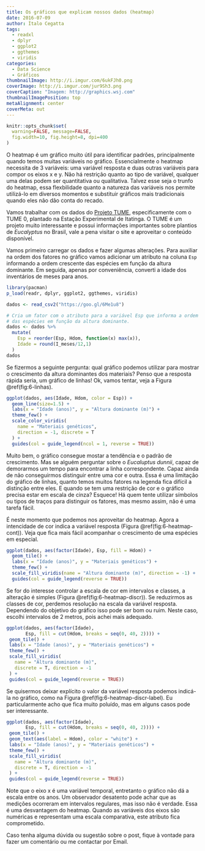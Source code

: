 ---
title: Os gráficos que explicam nossos dados (heatmap)
date: 2016-07-09
author: Ítalo Cegatta
tags:
  - readxl
  - dplyr
  - ggplot2
  - ggthemes
  - viridis
categories:
  - Data Science
  - Gráficos
thumbnailImage: http://i.imgur.com/6ukFJh0.png
coverImage: http://i.imgur.com/jur9Sh3.png
coverCaption: "Imagem: http://graphics.wsj.com"
thumbnailImagePosition: top
metaAlignment: center
coverMeta: out
---

```{r setup, include=FALSE}
knitr::opts_chunk$set(
  warning=FALSE, message=FALSE,
  fig.width=10, fig.height=8, dpi=400
)
```

O heatmap é um gráfico muito útil para identificar padrões, principalmente quando temos muitas variáveis no gráfico. Essencialmente o heatmap necessita de 3 variáveis: uma variável resposta e duas outras variáveis para compor os eixos x e y. Não há restrição quanto ao tipo de variável, qualquer uma delas podem ser quantitativa ou qualitativa. Talvez esse seja o trunfo do heatmap, essa flexbilidade quanto a natureza das variáveis nos permite utilizá-lo em diversos momentos e substituir gráficos mais tradicionais quando eles não dão conta do recado.

Vamos trabalhar com os dados do [Projeto TUME](http://www.projetotume.com/), especificamente com o TUME 0, plantado na Estação Experimental de Itatinga. O TUME é um projeto muito interessante e possui informações importantes sobre plantios de *Eucalyptus* no Brasil, vale a pena visitar o site e aproveitar o conteúdo disponível.

Vamos primeiro carregar os dados e fazer algumas alterações. Para auxiliar na ordem dos fatores no gráfico vamos adicionar um atributo na coluna `Esp` informando a ordem crescente das espécies em função da altura dominante. Em seguida, apenas por conveniência, converti a idade dos inventários de meses para anos.

```{r pacotes}
library(pacman)
p_load(readr, dplyr, ggplot2, ggthemes, viridis)
```

```{r dados, message=FALSE}
dados <- read_csv2("https://goo.gl/6Me1u8")

# Cria um fator com o atributo para a variável Esp que informa a ordem crescente
# das espécies em função da altura dominante.
dados <- dados %>% 
  mutate(
    Esp = reorder(Esp, Hdom, function(x) max(x)),
    Idade = round(I_meses/12,1)
  )
dados
```

Se fizermos a seguinte pergunta: qual gráfico podemos utilizar para mostrar o crescimento da altura dominantes dos materiais? Penso que a resposta rápida seria, um gráfico de linhas! Ok, vamos tentar, veja a Figura \@ref(fig:6-linhas).

```{r 6-linhas, fig.cap="Aumento da altura dominante utilizando gráficos de linhas."}
ggplot(dados, aes(Idade, Hdom, color = Esp)) +
  geom_line(size=1.5) +
  labs(x = "Idade (anos)", y = "Altura dominante (m)") +
  theme_few() +
  scale_color_viridis(
    name = "Materiais genéticos",
    direction = -1, discrete = T
  ) +
  guides(col = guide_legend(ncol = 1, reverse = TRUE))
```

Muito bem, o gráfico consegue mostar a tendência e o padrão de crescimento. Mas se alguém perguntar sobre o *Eucaluptus dunnii*, capaz de demorarmos um tempo para encontrar a linha correspondente. Capaz ainda de não conseguirmos distinguir entre uma cor e outra. Essa é uma limitação do gráfico de linhas, quanto temos muitos fatores na legenda fica difícil a distinção entre eles. E quando se tem uma restrição de cor e o gráfico precisa estar em escala de cinza? Esquece! Há quem tente utilizar símbolos ou tipos de traços para distinguir os fatores, mas mesmo assim, não é uma tarefa fácil.

É neste momento que podemos nos aproveitar do heatmap. Agora a intencidade de cor indica a variável resposta (Figura \@ref(fig:6-heatmap-cont)). Veja que fica mais fácil acompanhar o crescimento de uma espécies em especial.

```{r 6-heatmap-cont, fig.cap="Aumento da altura dominante utilizando heatmap com escala de cor contínua."}
ggplot(dados, aes(factor(Idade), Esp, fill = Hdom)) +
  geom_tile() +
  labs(x = "Idade (anos)", y = "Materiais genéticos") +
  theme_few() +
  scale_fill_viridis(name = "Altura dominante (m)", direction = -1) +
  guides(col = guide_legend(reverse = TRUE))
```

Se for do interesse controlar a escala de cor em intervalos e classes, a alteração é simples (Figura \@ref(fig:6-heatmap-discr)). Se reduzirmos as classes de cor, perdemos resolução na escala da variável resposta. Dependendo do objetivo do gráfico isso pode ser bom ou ruim. Neste caso, escolhi intervalos de 2 metros, pois achei mais adequado.

```{r 6-heatmap-discr, fig.cap="Aumento da altura dominante utilizando heatmap com escala de cor discreta."}
ggplot(dados, aes(factor(Idade),
       Esp, fill = cut(Hdom, breaks = seq(0, 40, 2)))) +
 geom_tile() +
 labs(x = "Idade (anos)", y = "Materiais genéticos") +
 theme_few() +
 scale_fill_viridis(
   name = "Altura dominante (m)",
   discrete = T, direction = -1
 ) +
 guides(col = guide_legend(reverse = TRUE))
```

Se quisermos deixar explícito o valor da variável resposta podemos indicá-la no gráfico, como na Figura \@ref(fig:6-heatmap-discr-label). Eu particularmente acho que fica muito poluído, mas em alguns casos pode ser interessante.

```{r 6-heatmap-discr-label, fig.cap="Aumento da altura dominante utilizando heatmap com escala de cor discreta e informação do valor no grid."}
ggplot(dados, aes(factor(Idade),
       Esp, fill = cut(Hdom, breaks = seq(0, 40, 2)))) +
 geom_tile() +
 geom_text(aes(label = Hdom), color = "white") +
 labs(x = "Idade (anos)", y = "Materiais genéticos") +
 theme_few() +
 scale_fill_viridis(
   name = "Altura dominante (m)",
   discrete = T, direction = -1
 ) +
 guides(col = guide_legend(reverse = TRUE))
```

Note que o eixo x é uma variável temporal, entretanto o gráfico não dá a escala entre os anos. Um observador desatento pode achar que as medições ocorreram em intervalos regulares, mas isso não é verdade. Essa é uma desvantagem do heatmap. Quando as variáveis dos eixos são numéricas e representam uma escala comparativa, este atributo fica comprometido.

Caso tenha alguma dúvida ou sugestão sobre o post, fique à vontade para fazer um comentário ou me contactar por Email.
